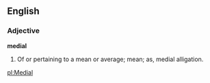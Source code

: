 ==English==

===Adjective===

'''medial'''

#Of or pertaining to a mean or average; mean; as, medial alligation.

[[pl:Medial]]